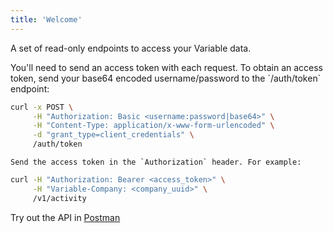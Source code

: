 ```yaml
---
title: 'Welcome'
---
```


A set of read-only endpoints to access your Variable data.

<Accordion title="Authentication">
    You'll need to send an access token with each request. To obtain an access token, send your base64
    encoded username/password to the `/auth/token` endpoint:

```bash
curl -x POST \
     -H "Authorization: Basic <username:password|base64>" \
     -H "Content-Type: application/x-www-form-urlencoded" \
     -d "grant_type=client_credentials" \
     /auth/token
```

    Send the access token in the `Authorization` header. For example:

```bash
curl -H "Authorization: Bearer <access_token>" \
     -H "Variable-Company: <company_uuid>" \
     /v1/activity
```
</Accordion>

<Note>Try out the API in
    [Postman](https://www.postman.com/jimmybyrum/workspace/variable-api/collection/8239021-99a3c7bf-e833-4804-ad0a-302a8a28dc43?action=share&creator=8239021)</Note>
